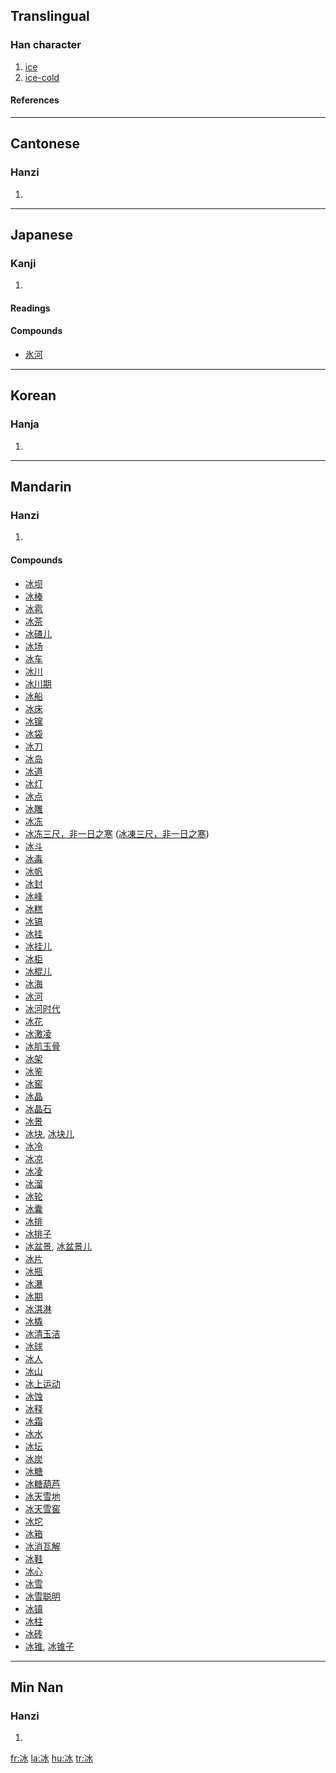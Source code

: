 {{see|氷}}

==Translingual==
===Han character===
{{Han char|rn=15|rad=冫|as=04|sn=6|four=3213<sub>0</sub>|canj=戈一水 (IME)}}
# [[ice]]
# [[ice-cold]]
====References====
{{Han ref|kx=0131.240|dkj=01612|dj=0294.150|hdz=10295.090|uh=51B0|ud=20912|bh=A642|bd=42562}}
----
==Cantonese==
===Hanzi===
{{yue-hanzi|jyut=|y=bing1}}
# {{defn|Cantonese}}
----
==Japanese==
===Kanji===
{{ja-kanji|grade=|rs=冫04}}
# {{defn|Japanese}} 
====Readings====
{{ja-readings|on=[[ひょう]] (hyō)|kun=[[こおり]] (koori), [[ひ]] (hi)}}

====Compounds====
* [[氷河]]
----
==Korean==
===Hanja===
{{ko-hanja|hangeul=빙|rv=bing|mr=ping}}
# {{defn|Korean}}
----
==Mandarin==
===Hanzi===
{{cmn-hanzi|pin=[[bīng]] ([[bing1]]), [[níng]] ([[ning2]])|wg=ping<sup>1</sup>, ning<sup>2</sup>}}
# {{defn|Mandarin}}

====Compounds====
*[[冰坝]]
*[[冰棒]]
*[[冰雹]]
*[[冰茶]]
*[[冰碴儿]]
*[[冰场]]
*[[冰车]]
*[[冰川]]
*[[冰川期]]
*[[冰船]]
*[[冰床]]
*[[冰镩]]
*[[冰袋]]
*[[冰刀]]
*[[冰岛]]
*[[冰道]]
*[[冰灯]]
*[[冰点]]
*[[冰雕]]
*[[冰冻]]
*[[冰冻三尺，非一日之寒]] ([[冰凍三尺，非一日之寒]])
*[[冰斗]]
*[[冰毒]]
*[[冰帆]]
*[[冰封]]
*[[冰峰]]
*[[冰糕]]
*[[冰镐]]
*[[冰挂]]
*[[冰挂儿]]
*[[冰柜]]
*[[冰棍儿]]
*[[冰海]]
*[[冰河]]
*[[冰河时代]]
*[[冰花]]
*[[冰激凌]]
*[[冰肌玉骨]]
*[[冰架]]
*[[冰鉴]]
*[[冰窖]]
*[[冰晶]]
*[[冰晶石]]
*[[冰景]]
*[[冰块]], [[冰块儿]]
*[[冰冷]]
*[[冰凉]]
*[[冰凌]]
*[[冰溜]]
*[[冰轮]]
*[[冰囊]]
*[[冰排]]
*[[冰排子]]
*[[冰盆景]], [[冰盆景儿]]
*[[冰片]]
*[[冰瓶]]
*[[冰瀑]]
*[[冰期]]
*[[冰淇淋]]
*[[冰橇]]
*[[冰清玉洁]]
*[[冰球]]
*[[冰人]]
*[[冰山]]
*[[冰上运动]]
*[[冰蚀]]
*[[冰释]]
*[[冰霜]]
*[[冰水]]
*[[冰坛]]
*[[冰炭]]
*[[冰糖]]
*[[冰糖葫芦]]
*[[冰天雪地]]
*[[冰天雪窖]]
*[[冰坨]]
*[[冰箱]]
*[[冰消瓦解]]
*[[冰鞋]]
*[[冰心]]
*[[冰雪]]
*[[冰雪聪明]]
*[[冰镇]]
*[[冰柱]]
*[[冰砖]]
*[[冰锥]], [[冰锥子]]
----
==Min Nan==
===Hanzi===
{{nan-hanzi|poj=peng (peng<sup>1</sup>)}}
# {{defn|Min Nan}}

[[fr:冰]]
[[la:冰]]
[[hu:冰]]
[[tr:冰]]